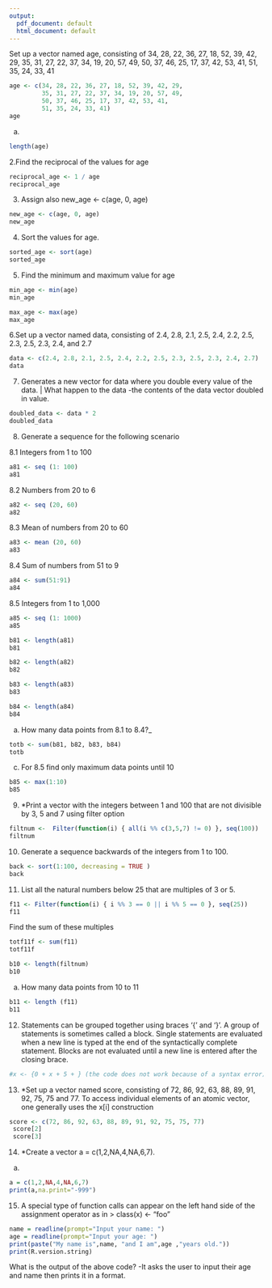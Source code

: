 ```yaml
---
output:
  pdf_document: default
  html_document: default
---
```

 Set up a vector named age, consisting of 34, 28, 22, 36, 27, 18, 52, 39, 42, 29,
 35, 31, 27, 22, 37, 34, 19, 20, 57, 49, 50, 37, 46, 25, 17, 37, 42, 53, 41,
 51, 35, 24, 33, 41

```r
age <- c(34, 28, 22, 36, 27, 18, 52, 39, 42, 29,
         35, 31, 27, 22, 37, 34, 19, 20, 57, 49,
         50, 37, 46, 25, 17, 37, 42, 53, 41,
         51, 35, 24, 33, 41)
age
```

a. 

```r
length(age)
```
2.Find the reciprocal of the values for age

```r
reciprocal_age <- 1 / age
reciprocal_age
```

3. Assign also new_age <- c(age, 0, age)

```r
new_age <- c(age, 0, age)
new_age
```

4. Sort the values for age.

```r
sorted_age <- sort(age)
sorted_age
```

5. Find the minimum and maximum value for age


```r
min_age <- min(age)
min_age
```

```r
max_age <- max(age)
max_age
```

6.Set up a vector named data, consisting of 2.4, 2.8, 2.1, 2.5, 2.4, 2.2, 2.5,
 2.3, 2.5, 2.3, 2.4, and 2.7

```r
data <- c(2.4, 2.8, 2.1, 2.5, 2.4, 2.2, 2.5, 2.3, 2.5, 2.3, 2.4, 2.7)
data
```

7. Generates a new vector for data where you double every value of the data. | What
 happen to the data
 -the contents of the data vector doubled in value.

```r
doubled_data <- data * 2
doubled_data
```

 8. Generate a sequence for the following scenario
 
 8.1 Integers from 1 to 100

```r
a81 <- seq (1: 100)
a81
```

8.2 Numbers from 20 to 6


```r
a82 <- seq (20, 60)
a82
```

8.3 Mean of numbers from 20 to 60

```r
a83 <- mean (20, 60)
a83
```

8.4 Sum of numbers from 51 to 9

```r
a84 <- sum(51:91)
a84

```

8.5 Integers from 1 to 1,000

```r
a85 <- seq (1: 1000)
a85
```


```r
b81 <- length(a81)
b81
```


```r
b82 <- length(a82)
b82
```


```r
b83 <- length(a83)
b83
```


```r
b84 <- length(a84)
b84
```

 a. How many data points from 8.1 to 8.4?_


```r
totb <- sum(b81, b82, b83, b84)
totb
```

 c. For 8.5 find only maximum data points until 10


```r
b85 <- max(1:10)
b85
```


9. *Print a vector with the integers between 1 and 100 that are not divisible by 3, 5 and
 7 using filter option

```r
filtnum <-  Filter(function(i) { all(i %% c(3,5,7) != 0) }, seq(100))
filtnum
```

10. Generate a sequence backwards of the integers from 1 to 100.

```r
back <- sort(1:100, decreasing = TRUE )
back
```

11. List all the natural numbers below 25 that are multiples of 3 or 5.

```r
f11 <- Filter(function(i) { i %% 3 == 0 || i %% 5 == 0 }, seq(25))
f11
```

Find the sum of these multiples

```r
totf11f <- sum(f11)
totf11f
```



```r
b10 <- length(filtnum)
b10
```

 a. How many data points from 10 to 11

```r
b11 <- length (f11)
b11
```

 12. Statements can be grouped together using braces ‘{’ and ‘}’. A group of statements
is sometimes called a block. Single statements are evaluated when a new line is typed
 at the end of the syntactically complete statement. Blocks are not evaluated until a
new line is entered after the closing brace.

```r
#x <- {0 + x + 5 + } (the code does not work because of a syntax error)#
```
 
  13. *Set up a vector named score, consisting of 72, 86, 92, 63, 88, 89, 91, 92, 75,
75 and 77. To access individual elements of an atomic vector, one generally uses the
x[i] construction
 
 
```r
score <- c(72, 86, 92, 63, 88, 89, 91, 92, 75, 75, 77)
 score[2]
 score[3]
```
 
 14. *Create a vector a = c(1,2,NA,4,NA,6,7).
 
 a.
 
```r
a = c(1,2,NA,4,NA,6,7)
print(a,na.print="-999")
```
 
 15. A special type of function calls can appear on the left hand side of the assignment
operator as in > class(x) <- "foo"
 
 
```r
name = readline(prompt="Input your name: ")
age = readline(prompt="Input your age: ")
print(paste("My name is",name, "and I am",age ,"years old."))
print(R.version.string)
```
What is the output of the above code?
-It asks the user to input their age and name then prints it in a format.


 

